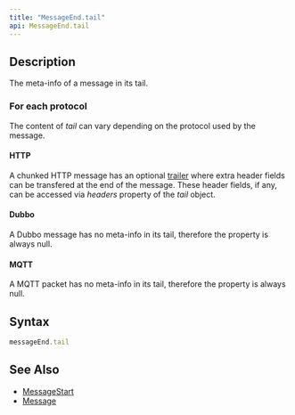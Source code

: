 ```yaml
---
title: "MessageEnd.tail"
api: MessageEnd.tail
---
```


## Description

The meta-info of a message in its tail.

### For each protocol

The content of _tail_ can vary depending on the protocol used by the message.

#### HTTP

A chunked HTTP message has an optional [trailer](https://developer.mozilla.org/docs/Web/HTTP/Headers/Trailer) where extra header fields can be transfered at the end of the message. These header fields, if any, can be accessed via _headers_ property of the _tail_ object.

#### Dubbo

A Dubbo message has no meta-info in its tail, therefore the property is always null.

#### MQTT

A MQTT packet has no meta-info in its tail, therefore the property is always null.

## Syntax

``` js
messageEnd.tail
```

## See Also

* [MessageStart](/reference/api/MessageStart)
* [Message](/reference/api/Message)

